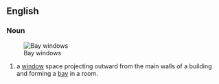 ==English==

===Noun===
{{en-noun}}
{{wikipedia}}
[[Image:Bay Windows.JPG|thumb|right|Bay windows]]

# {{architecture}} a [[window]] space projecting outward from the main walls of a building and forming a [[bay]] in a room.